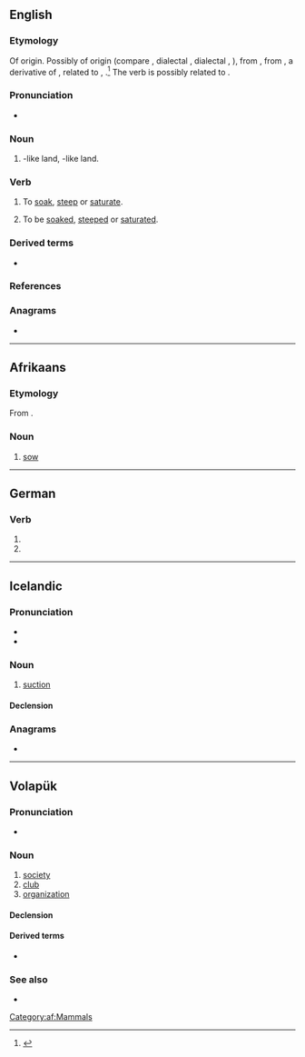 {{also|Sog|SOG|sög|sǫg|søg|sog.}}
==English==

===Etymology===
Of {{unk.|lang=en|title=uncertain}} origin. Possibly of {{etyl|gmq|en}} origin (compare {{cog|is|söggur|t=moist}}, dialectal {{cog|no|søgg|t=moist}}, dialectal {{cog|sv|sögg}}, {{m|sv|sygg|t=something moist}}), from {{der|en|non|söggr|t=dank, wet}}, from {{der|en|gem-pro|*sawwijaz}}, a derivative of {{der|en|gem-pro|*sawwą|t=moisture, sap, juice}}, related to {{cog|ang|ġesēaw|t=full of moisture, soaked}}, {{cog|ang|sēaw|t=moisture, juice, humour}}.<ref>{{R:Century 1911}}</ref> The verb is possibly related to {{m|en|soak}}.

===Pronunciation===
* {{IPA|/sɒɡ/|lang=en}}
{{rfap|lang=en}}

===Noun===
{{en-noun}}

# {{l|en|marsh|Marsh}}-like land, {{l|en|bog}}-like land.

===Verb===
{{en-verb|sogs|sogging|sogged}}

# {{lb|en|transitive}} To [[soak]], [[steep]] or [[saturate]].
# {{lb|en|intransitive}} To be [[soaked]], [[steeped]] or [[saturated]].

===Derived terms===
* {{l|en|soggy}}

===References===
<references/>

===Anagrams===
* {{anagrams|en|'ogs|GOS|GSO|GoS|ogs}}

----

==Afrikaans==

===Etymology===
From {{etyl|nl|af}} {{m|nl|zeug}}.

===Noun===
{{af-noun|sôe}}

# [[sow]]

[[Category:af:Mammals]]

----

==German==

===Verb===
{{head|de|verb form}}

# {{de-verb form of|saugen|1|s|v}}
# {{de-verb form of|saugen|3|s|v}}

----

==Icelandic==

===Pronunciation===
* {{IPA|/sɔːɣ/|lang=is}}
* {{rhymes|ɔːɣ|lang=is}}
{{rfap|lang=is}}

===Noun===
{{is-noun|n|sogs|-}}

# [[suction]]

====Declension====
{{is-decl-noun-n-s|s|o|g|pl=-}}

===Anagrams===
* {{l|is|gos}}

----

==Volapük==

===Pronunciation===
* {{IPA|/soɡ/|lang=vo}}

===Noun===
{{vo-noun}}

# [[society]]
# [[club]]
# [[organization]]

====Declension====
{{vo-decl-noun}}

====Derived terms====
* {{l|vo|sogäd}}

===See also===
* {{l|vo|klub}}